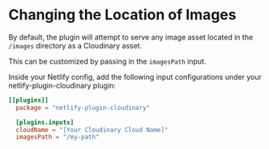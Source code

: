 
<Head>
  <title>Images Path - Netlify Cloudinary</title>
  <meta name="description" content="Learn how to configure where your local images are stored in Netlify for the Cloudinary Build Plugin." />
  <meta name="og:title" content="Configuring Images Path with Netlify Cloudinary" />
  <meta name="og:description" content="Learn how to configure where your local images are stored in Netlify for the Cloudinary Build Plugin." />
</Head>

# Changing the Location of Images

By default, the plugin will attempt to serve any image asset located in the `/images` directory as a Cloudinary asset.

This can be customized by passing in the `imagesPath` input.

Inside your Netlify config, add the following input configurations under your netlify-plugin-cloudinary plugin:

```toml
[[plugins]]
  package = "netlify-plugin-cloudinary"

  [plugins.inputs]
  cloudName = "[Your Cloudinary Cloud Name]"
  imagesPath = "/my-path"
```
